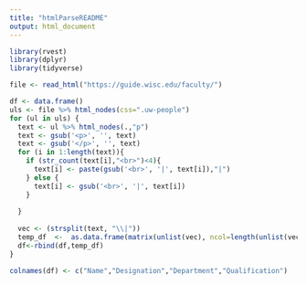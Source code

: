 ```yaml
---
title: "htmlParseREADME"
output: html_document
---
```


```r
library(rvest)
library(dplyr)
library(tidyverse)

file <- read_html("https://guide.wisc.edu/faculty/")

df <- data.frame()
uls <- file %>% html_nodes(css=".uw-people")
for (ul in uls) {
  text <- ul %>% html_nodes(.,"p")
  text <- gsub('<p>', '', text)
  text <- gsub('</p>', '', text)
  for (i in 1:length(text)){
    if (str_count(text[i],"<br>")<4){
      text[i] <- paste(gsub('<br>', '|', text[i]),"|")
    } else {
      text[i] <- gsub('<br>', '|', text[i])
    }
    
  }
  
  vec <- (strsplit(text, "\\|"))
  temp_df  <-  as.data.frame(matrix(unlist(vec), ncol=length(unlist(vec[1])), nrow=length(vec), byrow = TRUE))
  df<-rbind(df,temp_df)
}

colnames(df) <- c("Name","Designation","Department","Qualification")
```